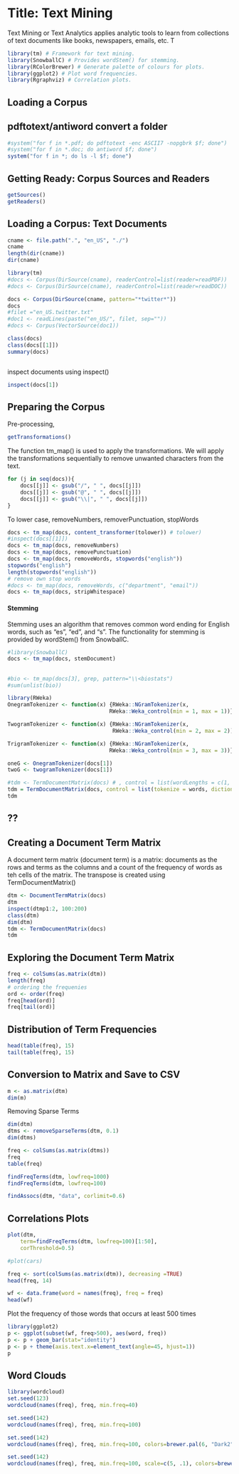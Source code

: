 Title: Text Mining
========================================================

Text Mining or Text Analytics applies analytic tools to learn from collections of text documents
like books, newspapers, emails, etc. T

```r
library(tm) # Framework for text mining.
library(SnowballC) # Provides wordStem() for stemming.
library(RColorBrewer) # Generate palette of colours for plots.
library(ggplot2) # Plot word frequencies.
library(Rgraphviz) # Correlation plots.
```

## Loading a Corpus
## pdftotext/antiword convert a folder
```r
#system("for f in *.pdf; do pdftotext -enc ASCII7 -nopgbrk $f; done")
#system("for f in *.doc; do antiword $f; done")
system("for f in *; do ls -l $f; done")
```

## Getting Ready: Corpus Sources and Readers

```r
getSources()
getReaders()
```

## Loading a Corpus: Text Documents

```r
cname <- file.path(".", "en_US", "./")
cname
length(dir(cname))
dir(cname)
```

```r
library(tm)
#docs <- Corpus(DirSource(cname), readerControl=list(reader=readPDF))
#docs <- Corpus(DirSource(cname), readerControl=list(reader=readDOC))

docs <- Corpus(DirSource(cname, pattern="*twitter*"))
docs
#filet ="en_US.twitter.txt"
#doc1 <- readLines(paste("en_US/", filet, sep=""))
#docs <- Corpus(VectorSource(doc1))
```

```r
class(docs)
class(docs[[1]])
summary(docs)
```

```r
```

inspect documents using inspect()

```r
inspect(docs[1])
```


## Preparing the Corpus
Pre-processing,
```r
getTransformations()
```
 The function tm_map() is used to apply the transformations. We will apply the transformations sequentially to remove unwanted characters from the text.
 
```r
for (j in seq(docs)){
    docs[[j]] <- gsub("/", " ", docs[[j]])
    docs[[j]] <- gsub("@", " ", docs[[j]])
    docs[[j]] <- gsub("\\|", " ", docs[[j]])
} 
```
 
 To lower case, removeNumbers, removerPunctuation, stopWords
```r
docs <- tm_map(docs, content_transformer(tolower)) # tolower)
#inspect(docs[[1]])
docs <- tm_map(docs, removeNumbers)
docs <- tm_map(docs, removePunctuation)
docs <- tm_map(docs, removeWords, stopwords("english"))
stopwords("english")
length(stopwords("english"))
# remove own stop words
#docs <- tm_map(docs, removeWords, c("department", "email"))
docs <- tm_map(docs, stripWhitespace)
```
 
 
#### Stemming
Stemming uses an algorithm that removes common word ending for English words, such as "es", "ed", and "s". The functionality for stemming is provided by wordStem() from SnowballC.
```r
#library(SnowballC)
docs <- tm_map(docs, stemDocument)
```


##
```r
#bio <- tm_map(docs[3], grep, pattern="\\<biostats")
#sum(unlist(bio))

library(RWeka)
OnegramTokenizer <- function(x) {RWeka::NGramTokenizer(x, 
                                RWeka::Weka_control(min = 1, max = 1))}

TwogramTokenizer <- function(x) {RWeka::NGramTokenizer(x, 
                                 RWeka::Weka_control(min = 2, max = 2))}

TrigramTokenizer <- function(x) {RWeka::NGramTokenizer(x, 
                                RWeka::Weka_control(min = 3, max = 3))}
```

```r
oneG <- OnegramTokenizer(docs[1])
twoG <- twogramTokenizer(docs[1])

#tdm <- TermDocumentMatrix(docs) # , control = list(wordLengths = c(1, Inf)))
tdm = TermDocumentMatrix(docs, control = list(tokenize = words, dictionary = wrdList, bounds = list(global = c(2,3))))
tdm
```

## ??
## Creating a Document Term Matrix
A document term matrix (document term) is a matrix: documents as the rows and terms as the columns and a count of the frequency of words as teh cells of the matrix. 
The transpose is created using TermDocumentMatrix()
```r
dtm <- DocumentTermMatrix(docs)
dtm
inspect(dtmp1:2, 100:200)
class(dtm)
dim(dtm)
tdm <- TermDocumentMatrix(docs)
tdm
```


## Exploring the Document Term Matrix
```r
freq <- colSums(as.matrix(dtm))
length(freq)
# ordering the frequenies
ord <- order(freq)
freq[head(ord)]
freq[tail(ord)]
```

## Distribution of Term Frequencies
```r
head(table(freq), 15)
tail(table(freq), 15)

```

## Conversion to Matrix and Save to CSV
```r
m <- as.matrix(dtm)
dim(m)
```

Removing Sparse Terms
```r
dim(dtm)
dtms <- removeSparseTerms(dtm, 0.1)
dim(dtms)
```

```r
freq <- colSums(as.matrix(dtms))
freq
table(freq)
```

```r
findFreqTerms(dtm, lowfreq=1000)
findFreqTerms(dtm, lowfreq=100)
```

```r
findAssocs(dtm, "data", corlimit=0.6)
```

## Correlations Plots

```r
plot(dtm,
    term=findFreqTerms(dtm, lowfreq=100)[1:50],
    corThreshold=0.5)

#plot(cars)
```

```r
freq <- sort(colSums(as.matrix(dtm)), decreasing =TRUE)
head(freq, 14)

wf <- data.frame(word = names(freq), freq = freq)
head(wf)
```

Plot the frequency of those words that occurs at least 500 times
```r
library(ggplot2)
p <- ggplot(subset(wf, freq>500), aes(word, freq))
p <- p + geom_bar(stat="identity")
p <- p + theme(axis.text.x=element_text(angle=45, hjust=1))
p
```


## Word Clouds
```r
library(wordcloud)
set.seed(123)
wordcloud(names(freq), freq, min.freq=40)
```
```r
set.seed(142)
wordcloud(names(freq), freq, min.freq=100)
```

```r
set.seed(142)
wordcloud(names(freq), freq, min.freq=100, colors=brewer.pal(6, "Dark2"))
```
```r
set.seed(142)
wordcloud(names(freq), freq, min.freq=100, scale=c(5, .1), colors=brewer.pal(6, "Dark2"))
```

